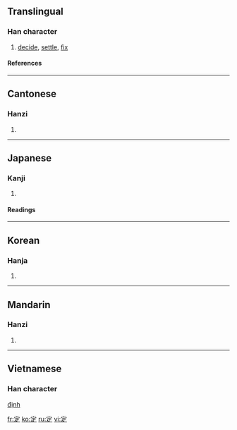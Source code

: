 ==Translingual==
{{Han stroke|[[Image:定-order.gif]]}}
===Han character===
{{Han char|rn=40|rad=宀|as=05|sn=8|four=3080<sub>1</sub>|canj=十一卜人 (JMYO)}}
# [[decide]], [[settle]], [[fix]]
====References====
{{Han ref|kx=0283.180|dkj=07109|dj=0559.020|hdz=20918.020|uh=5B9A|ud=23450|bh=A977|bd=43383}}
----

==Cantonese==
===Hanzi===
{{yue-hanzi|jyut=|y=ding6}}
# {{defn|Cantonese}}
----
==Japanese==
===Kanji===
{{ja-kanji|grade=3|rs=宀05}}
# {{defn|Japanese}} 
====Readings====
{{ja-readings|on=[[てい]] (tei), [[じょう]] (jō)|kun=[[さだめる]] (sadameru), [[さだまる]] (sadamaru), [[さだめ]] (sadame)}}
----
==Korean==
===Hanja===
{{ko-hanja|hangeul=정|rv=jeong|mr=chŏng}}
# {{defn|Korean}}
----
==Mandarin==
===Hanzi===
{{cmn-hanzi|pin=[[dìng]] ([[ding4]])|wg=ting<sup>4</sup>}}
# {{defn|Mandarin}}
----
==Vietnamese==
===Han character===
[[định]]

[[fr:定]]
[[ko:定]]
[[ru:定]]
[[vi:定]]